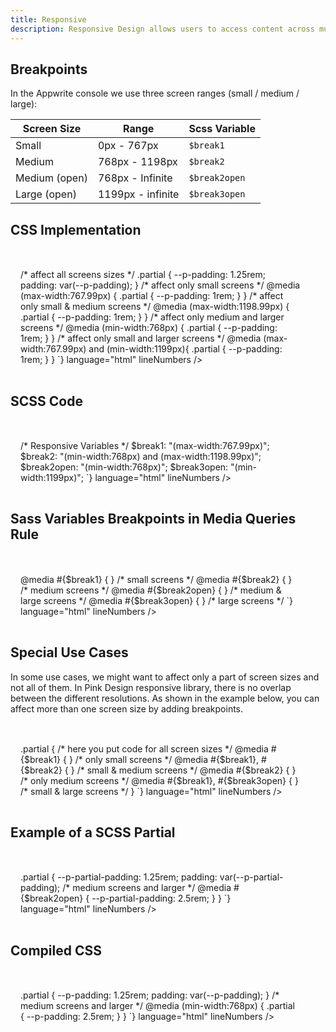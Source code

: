 ```yaml
---
title: Responsive
description: Responsive Design allows users to access content across multiple device resolutions. We use Sass (with the SCSS variant) for easier maintenance.
---
```


## Breakpoints

In the Appwrite console we use three screen ranges (small / medium / large):

| Screen Size    | Range             | Scss Variable     |
| -------------- | ----------------- | ----------------- |
| Small          | 0px - 767px       | `$break1`         |
| Medium         | 768px - 1198px    | `$break2`         |
| Medium (open)  | 768px - Infinite  | `$break2open`     |
| Large (open)   | 1199px - infinite | `$break3open`     |



## CSS Implementation

<br />

<div class="box u-stretch" style="padding: 1rem; padding-right: 2.5rem;">
    <CodePreview
        client:load
        code={`
    <style>
    /* affect all screens sizes */
    .partial {
       --p-padding: 1.25rem;
       padding: var(--p-padding);
    }
    /* affect only small screens */
    @media (max-width:767.99px) {
        .partial {
            --p-padding: 1rem;
        }
    }
    /* affect only small & medium screens */
    @media (max-width:1198.99px) {
        .partial {
            --p-padding: 1rem;
        }
    }
    /* affect only medium and larger screens */
    @media (min-width:768px) {
        .partial {
            --p-padding: 1rem;
        }
    }
    /* affect only small and larger screens */
    @media (max-width:767.99px) and (min-width:1199px){
        .partial {
            --p-padding: 1rem;
        }
    }
    </style>
`}
        language="html"
        lineNumbers
    />
</div>



## SCSS Code

<br />

<div class="box u-stretch" style="padding: 1rem; padding-right: 2.5rem;">
    <CodePreview
        client:load
        code={`
    <style language="scss">
/* Responsive Variables */
$break1:     "(max-width:767.99px)";
$break2:     "(min-width:768px) and (max-width:1198.99px)";
$break2open: "(min-width:768px)";
$break3open: "(min-width:1199px)";
    </style>
`}
        language="html"
        lineNumbers
    />
</div>

## Sass Variables Breakpoints in Media Queries Rule

<br />

<div class="box u-stretch" style="padding: 1rem; padding-right: 2.5rem;">
    <CodePreview
        client:load
        code={`
    <style>
        @media #{$break1}       { } /* small screens */
        @media #{$break2}       { } /* medium screens */
        @media #{$break2open}   { } /* medium & large screens */
        @media #{$break3open}   { } /* large screens */
    </style>
`}
        language="html"
        lineNumbers
    />
</div>

## Special Use Cases

In some use cases, we might want to affect only a part of screen sizes and not all of them. In Pink Design responsive library, there is no overlap between the different resolutions. As shown in the example below, you can affect more than one screen size by adding breakpoints.

<br />

<div class="box u-stretch" style="padding: 1rem; padding-right: 2.5rem;">
    <CodePreview
        client:load
        code={`
    <style>
        .partial {
            /* here you put code for all screen sizes */
            @media #{$break1}                   { } /* only small screens */
            @media #{$break1}, #{$break2}       { } /* small & medium screens */
            @media #{$break2}                   { } /* only medium screens */
            @media #{$break1}, #{$break3open}   { } /* small & large screens */
        }
    </style>
`}
        language="html"
        lineNumbers
    />
</div>

## Example of a SCSS Partial

<br />

<div class="box u-stretch" style="padding: 1rem; padding-right: 2.5rem;">
    <CodePreview
        client:load
        code={`
    <style language="scss">
    .partial {
       --p-partial-padding: 1.25rem;
       padding: var(--p-partial-padding);
       /* medium screens and larger */
       @media #{$break2open} {
        --p-partial-padding: 2.5rem;
       }
    }
    </style>
`}
        language="html"
        lineNumbers
    />
</div>

## Compiled CSS

<br />

<div class="box u-stretch" style="padding: 1rem; padding-right: 2.5rem;">
    <CodePreview
        client:load
        code={`
    <style>
    .partial {
       --p-padding: 1.25rem;
       padding: var(--p-padding);
    }
    /* medium screens and larger */
    @media (min-width:768px) {
        .partial {
            --p-padding: 2.5rem;
        }
    }
    </style>
`}
        language="html"
        lineNumbers
    />
</div>
